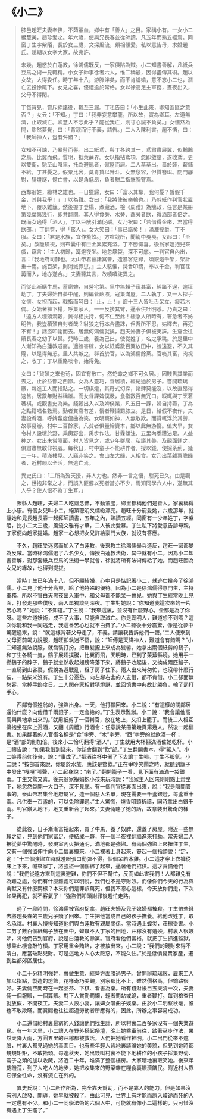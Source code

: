 # 《小二》

> 膝邑趙旺夫妻奉佛，不茹葷血，鄉中有「善人」之目。家稱小有。一女小二絕慧美，趙珍愛之。年六歲，使與兄長春並從師讀，凡五年而熟五經焉。同窗丁生字紫陌，長於女三歲，文採風流，頗相傾愛。私以意告母，求婚趙氏。趙期以女字大家，故弗許。
>
> 未幾，趙惑於白蓮教，徐鴻儒既反，一家俱陷為賊。小二知書善解，凡紙兵豆馬之術一見輒精。小女子師事徐者六人，惟二稱最，因得盡傳其術。趙以女故，大得委任。時丁年十八，游滕泮矣，而不肯論婚，意不忘小二也，潛亡去投徐麾下。女見之喜，優禮逾於常格。女以徐高足主軍務，晝夜出入，父母不得閑。
>
> 丁每宵見，嘗斥絕諸役，輒至三漏。丁私告曰：「小生此來，卿知區區之意否？」女云：「不知。」丁曰：「我非妄意攀龍，所以故，實為卿耳。左道無濟，止取滅亡。卿慧人不念此乎？能從我亡，則寸心誠不負矣。」女憮然為間，豁然夢覺，曰：「背親而行不義，請告。」二人入陳利害，趙不悟，曰：「我師神人，豈有舛錯？」
>
> 女知不可諫，乃易髫而髻。出二紙鳶，與丁各跨其一，鳶肅肅展翼，似鶼鶼之鳥，比翼而飛。質明，抵萊蕪界。女以指拈鳶項，忽即斂墮，遂收鳶。更以雙衛，馳至山陰里，托為避亂者，僦屋而居。二人草草出，嗇於裝，薪儲不給，丁甚憂之。假粟比舍，莫肯貸以升斗。女無愁容，但質簪珥。閉門靜對，猜燈謎，憶亡書，以是角低昂，負者駢二指擊腕臂焉。
>
> 西鄰翁姓，綠林之雄也。一日獵歸，女曰：「富以其鄰，我何憂？暫假千金，其與我乎！」丁以為難。女曰：「我將使彼樂輸也。」乃剪紙作判官狀置地下，覆以雞籠。然後握丁登榻，煮藏酒，檢《周禮》為觴政，任言是某冊第幾葉第幾行，即共翻閱。其人得食旁、水旁、酉旁者飲，得酒部者倍之。既而女適得「酒人」，丁以巨觥引滿促釂。女乃祝曰：「若借得金來，君當得飲部。」丁翻卷，得「鱉人」。女大笑曰：「事已諧矣！」滴漉授爵。丁不服。女曰：「君是水族，宜作鱉飲。」方喧競所，聞籠中戛戛，女起曰：「至矣。」啟籠驗視，則布囊中有巨金累累充溢。丁不勝愕喜。後翁家媼抱兒來戲，竊言：「主人初歸，篝燈夜坐。地忽暴裂，深不可底。一判官自內出，言：『我地府司隸也。太山帝君會諸冥曹，造暴客惡錄，須銀燈千架，架計重十兩。施百架，則消滅罪愆。』主人駭懼，焚香叩禱，奉以千金。判官荏苒而入，地亦遂合。」夫妻聽其言，故嘖嘖詫異之。
>
> 而從此漸購牛馬，蓄廝婢，自營宅第。里中無賴子窺其富，糾諸不逞，逾垣劫丁。丁夫婦始自夢中醒，則編菅爇照，寇集滿屋。二人執丁，又一人探手女懷。女袒而起，戟指而呵曰：「止，止！」盜十三人皆吐舌呆立，癡若木偶。女始著褲下榻，呼集家人，一一反接其臂，逼令供吐明悉。乃責之曰：「遠方人埋頭澗穀，冀得相扶持，何不仁至此！緩急人所時有，窘急者不妨明告，我豈積殖自封者哉？豺狼之行本合盡誅，但吾所不忍，姑釋去，再犯不宥！」諸盜叩謝而去。居無何鴻儒就擒，趙夫婦妻子俱被夷誅。生齎金往贖長春之幼子以歸。兒時三歲，養為己出，使從姓丁，名之承祧。於是里中人漸知為白蓮教戚裔。適蝗害稼，女以紙鳶數百翼放田中，蝗遠避，不入其隴，以是得無恙。里人共嫉之，群首於官，以為鴻儒餘黨。官啖其富，肉視之，收丁；丁以重賂啖令，始得免。
>
> 女曰：「貨殖之來也茍，固宜有散亡。然蛇蠍之鄉不可久居。」因賤售其業而去之，止於益都之西鄙。女為人靈巧，善居積，經紀過於男子。嘗開琉璃廠，每進工人而指點之。一切棋燈，其奇式幻採，諸肆莫能及，以故直昂得速售。居數年財益稱雄。而女督課婢僕嚴，食指數百無冗口。暇輒與丁烹茗著棋，或觀書史為樂。錢穀出入以及婢僕業，凡五日一課，婦自持籌，丁為之點籍唱名數焉。勤者賞齎有差，惰者鞭撻罰膝立。是日，給假不夜作，夫妻設肴酒，呼婢輩度俚曲為笑。女明察如神，人無敢欺。而賞輒浮於其勞，故事易辦。村中二百餘家，凡貧者俱量給資本，鄉以此無游惰。值大旱，女令村人設壇於野，乘輿野出，禹步作法，甘霖傾注，五里內悉獲沾足。人益神之。女出未嘗障面，村人皆見之，或少年群居，私議其美，及覿面逢之，俱肅肅無敢仰視者。每秋日，村中童子不能耕作者，授以錢，使採荼薊，幾二十年，積滿樓屋。人竊非笑之。會山左大饑，人相食。女乃出菜雜粟贍饑者，近村賴以全活，無逃亡焉。
>
> 異史氏曰：「二所為殆天授，非人力也。然非一言之悟，駢死已久。由是觀之，世抱非常之才，而誤入匪僻以死者當亦不少，焉知同學六人中，遂無其人乎？使人恨不為丁生耳。」

&emsp;&emsp;滕縣人趙旺，夫婦二人吃齋念佛，不動葷腥，鄉里都稱他們是善人。家裏稱得上小康。有個女兒叫小二，絕頂聰明又標緻漂亮。趙旺十分寵愛她，六歲那年，就讓她和兄長趙長春一起拜師讀書，五年之內，熟讀五經。同窗有一少年姓丁，字紫陌，比小二大三歲，風流文雅有才華，二人彼此愛慕。丁生私下將愛意告訴母親，丁家便向趙家提婚。趙家一心想把女兒許給豪門大族，就沒有答應。

&emsp;&emsp;不久，趙旺受迷惑而加入了白蓮教，後來教主徐鴻儒舉兵造反，趙旺一家都變為反賊。當時徐鴻儒選了六名少女，傳授白蓮教法術，其中就有小二。因為小二知書善解，對那套紙兵豆馬的法術一學就會，徐就將所有法術傳給了她。而趙旺因為女兒的緣故，也得到提拔。

&emsp;&emsp;當時丁生已年滿十八，但不願結婚，心中只是惦記著小二，就逃亡投奔了徐鴻儒。小二見了他十分高興，給了他特殊的優待。因為小二是徐鴻儒得意門生，主持軍務，所以不管白天黑夜出入軍中，和父母都不能呆一會兒。她與丁生經常晚上見面，打發走那些僕役，兩人單獨談到深夜。丁生對她說：“你知道我這次來的一片苦心嗎？”她說：“不知道。”丁生說：“我來這裏，並沒有什麼野心，全都是為了你呀。這些左道妖術，成不了大事，只能自取滅亡。你是聰明人，難道想不到嗎？這次你能和我一同逃走，我這番苦心也就不白費了。”小二聽後十分震驚，像是從夢中驚醒過來，說：“就這樣背著父母走了，不義。請讓我告訴他們一聲。”二人便來到父母面前竭力說服，趙旺卻執迷不悟，說：“師傅是天降神人，難道會有錯嗎？”小二知道無法說服，就喬裝打扮，把垂髪攏上來成為髮髻。她拿出兩個紙剪的鷂子，和丁生各騎一隻，鷂子展翅撲騰，比翼而飛，天明時，已到了萊蕪縣境。她用手一撚鷂子的脖子，鷂子就忽然收起翅膀降落下來，將鷂子收起後，又換成兩匹驢子，一直騎到山谷裏，假說為避戰亂，租了房子住下。兩人出來時匆忙，也沒帶什麼行裝，一點柴米沒有。丁生十分憂愁。向左鄰右舍的人去借，都不肯借。小二卻面無愁容，當掉手飾度日。二人閑在家相對猜燈謎，並回憶書中典故比勝負，輸了罰打手心。

&emsp;&emsp;西鄰有個姓翁的，強盜出身。一天，他打獵回來。小二說：“有這樣的闊鄰居還怕什麼？向他借千兩銀子，一定會給的。”丁生表示難辦。小二說：“我會讓他高高興興地拿出來的。”就用紙剪了一個判官，放在地上，又扣上籠子。而後二人相互擁抱坐在床上燙酒，又翻《周禮》行酒令：任意說某冊第幾頁第幾人，然後一起翻書。如果翻著的人官銜名稱是“食”字旁、“水”字旁、“酉”字旁的就飲酒一杯；是“酒”部的則加倍。後來小二恰巧翻得“酒人”，丁生就用大杯斟滿酒催她乾杯。小二禱告說：“如果我借到錢來，你該會翻到“飲”部。”丁生翻開書本，得“鱉人”。小二笑得前仰後合，說：“事成了。”把酒往杯中倒了下去讓丁生喝。丁生不服氣。小二說：“按部首來說，你屬於水族，應該是鱉飲。”正在爭吵笑鬧之時，就聽到籠子中發出“嘎嘎”叫聲，小二起身說：“來了。”翻開籠子一看，見下面有滿滿一袋銀兩。丁生又驚又喜。後來翁家褓姆抱小孩來玩時說：“我家主人回來剛剛點上燈坐下，地忽然裂開一大口子，深不見底。有一個判官從裏面出來，說：“我是陰間管事的，泰山帝君集合地府屬官，造一個惡人名單，現在需要一千盞銀燈，每盞重十兩。凡供奉一百盞的，可以免除罪過。”主人驚慌，燒香叩頭祈禱，同時拿出白銀千兩。判官鑽入地下，地又重新合了起來。”夫妻倆聽了她的話，故意裝出驚奇的樣子。

&emsp;&emsp;從此後，日子漸漸富裕起來，買了牛馬，養了奴脾，還蓋了房屋。附近一些無賴之徒，見到他們家富足，便結成一夥，在一個半夜裡翻牆進來打劫。當夫婦二人被從夢中驚醒時，發現室內火把通明，滿地都是強盜。有兩個強盜上來扭住丁生，又有一個強盜伸手向小二懷裏摸來。小二裸著上身起來，豎起一個指頭說：“定，定！”十三個強盜立時就瞪眼張口動彈不得，個個呆若木雞。小二這才穿上衣褲從床上下來，喊來家丁，將強盜一個個綁了起來，逼著他們招供。這才責備他們說：“我們從遠方來到這裏避難，你們不但不幫忙，反而如此害我們！人都難免有為難之處，你們有什麼難處可以明說，我們也不是守財奴。而像你們今天的行為與禽獸又有什麼兩樣？本來你們是罪該萬死，但我不忍心這樣，今天放你們走，下次如果再犯，就不客氣了！”強盜們叩頭謝罪後趕忙走路。

&emsp;&emsp;過了一段時間，徐鴻儒被官府捉拿，趙旺夫婦及兒子媳婦都被殺，丁生帶些錢去將趙長春的三歲兒子贖了回來。丁生把他當成自己的孩子撫養。給他改姓丁，取名承祧。村裏人慢慢知道他們與白蓮教有親屬關係。當時遇上蝗災，莊稼受害。小二剪了數百個紙鷂子放在田中，蝗蟲不入丁家的田地，莊稼沒有遭殃。村裏人很嫉妒，將他們告到官府，說是白蓮教的餘黨。官府看他們富裕，就把丁生抓進監獄，想乘此機會敲竹槓。丁家用重金賄賂，才被放出來。小二說：“我們的錢財來得不清白，應當破點兒財。可是這地方人心太險惡，不能久住。”於是低價變賣家產，遷到益都郊區居住。

&emsp;&emsp;小二十分精明強幹，會做生意，經營方面勝過男子。曾開辦琉璃廠，雇來工人加以指點，製造的燈飾，花樣奇巧美觀，別家都比不上，雖然價格高，但銷路很好。夫妻倆空閒時在一起品茶、下棋、看書為樂。所有錢財帳目五天清一次，夫妻倆一個報賬，一個算賬。對下人賞勤罰懶，輕者罰站或跪，重者鞭打。每到檢查日就放假，不開夜工。夫妻二人設小宴，讓婢女唱曲子娛樂。由於小二明察秋毫，誰也不敢欺瞞。而賞賜也往往超過勞動者所應得的，因此，所辦之事容易成功。

&emsp;&emsp;小二還借給村裏最窮的人錢讓他們找生計，所以村裏二百多家沒有一個失業遊民。有一年大旱，小二讓人在野外搭起祭壇，晚上她乘車前往，踏著巫步作法，果然天降大雨，方圓五里的莊稼都被救活，人們把她看作神明。小二出門從來不遮臉，村裏人都見過她的真面目。也有些年輕人背地裏議論她的美貌，但見到她時都規規矩矩，不敢抬頭。每逢秋天，她出錢叫村裏不能下地耕作的小孩子採集野菊、蒿子之類的加以收藏，將近二十年，堆滿了整個樓房。大家暗地裏取笑她。後來年歲饑荒，到了人吃人的地步，她把收集來的野菜雜在糧食裏賑濟饑民。附近村人靠它保全性命，沒有流亡在外的。

&emsp;&emsp;異史氏說：“小二所作所為，完全靠天幫助，而不是靠人的能力。但是如果沒有別人啟發、開導，她早就被殺了。由此可見，世界上有才能而誤入岐途而死的人一定還有不少。和小二一同學法術的六個人中，可能就有像小二這樣的，只可惜沒有遇上丁生罷了。”

